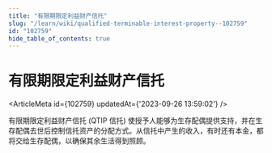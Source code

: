 ```yaml
---
title: "有限期限定利益财产信托"
slug: "/learn/wiki/qualified-terminable-interest-property--102759"
id: "102759"
hide_table_of_contents: true
---
```



# 有限期限定利益财产信托

<ArticleMeta id={102759} updatedAt={'2023-09-26 13:59:02'} />
<div className='border-solid border-b border-t-0 my-4 border-[var(--ifm-color-gray-300)]' />

有限期限定利益财产信托 (QTIP 信托) 使授予人能够为生存配偶提供支持，并在生存配偶去世后控制信托资产的分配方式。从信托中产生的收入，有时还有本金，都将交给生存配偶，以确保其余生活得到照顾。
